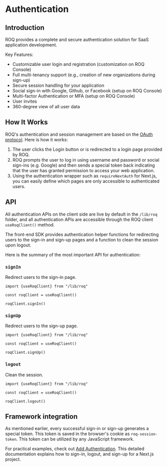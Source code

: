 
# Authentication

## Introduction

ROQ provides a complete and secure authentication solution for SaaS application development.

Key Features:

- Customizable user login and registration (customization on ROQ Console)
- Full multi-tenancy support (e.g., creation of new organizations during sign-up)
- Secure session handling for your application
- Social sign-in with Google, Github, or Facebook (setup on ROQ Console)
- Multi-factor Authentication or MFA (setup on ROQ Console) 
- User invites
- 360-degree view of all user data

## How It Works

ROQ's authentication and session management are based on the [OAuth protocol](https://oauth.net/2/). Here is how it works:

1. The user clicks the Login button or is redirected to a login page provided by ROQ.
2. ROQ prompts the user to log in using username and password or social sign-ins (e.g. Google) and then sends a special token back indicating that the user has granted permission to access your web application.
3. Using the authentication wrapper such as `requireNextAuth` for Next.js, you can easily define which pages are only accessible to authenticated users.

## API

All authentication APIs on the client side are live by default in the `/lib/roq` folder, and all authentication APIs are accessible through the ROQ client `useRoqClient()` method.

The front-end SDK provides authentication helper functions for redirecting users to the sign-in and sign-up pages and a function to clean the session upon logout.

Here is the summary of the most important API for authentication:

### `signIn`

Redirect users to the sign-in page.

```tsx
import {useRoqClient} from "/lib/roq"

const roqClient = useRoqClient()

roqClient.signIn()
```

### `signUp`

Redirect users to the sign-up page.

```tsx
import {useRoqClient} from "/lib/roq"

const roqClient = useRoqClient()

roqClient.signUp()
```

### `logout`

Clean the session.

```tsx
import {useRoqClient} from "/lib/roq"

const roqClient = useRoqClient()

roqClient.logout()
```

## Framework integration

As mentioned earlier, every successful sign-in or sign-up generates a special token. This token is saved in the browser's cookie as `roq-session-token`. This token can be utilized by any JavaScript framework.

For practical examples, check out [Add Authentication](/next-js/add-authentication). This detailed documentation explains how to sign-in, logout, and sign-up for a Next.js project.
